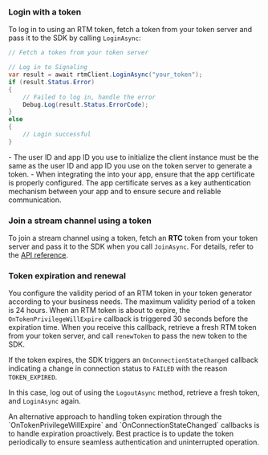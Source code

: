 <PlatformWrapper platform="unity">

### Login with a token

To log in to <Vg k="SIG" /> using an RTM token, fetch a token from your token server and pass it to the SDK by calling `LoginAsync`:


```csharp
// Fetch a token from your token server

// Log in to Signaling
var result = await rtmClient.LoginAsync("your_token");
if (result.Status.Error)
{
    // Failed to log in, handle the error
    Debug.Log(result.Status.ErrorCode);
}
else
{
    // Login successful
}
```

<Admonition title="Note">
- The user ID and app ID you use to initialize the <Vg k="SIG" /> client instance must be the same as the user ID and app ID you use on the token server to generate a token.
- When integrating the <Vpd k="SDK"/> into your app, ensure that the app certificate is properly configured. The app certificate serves as a key authentication mechanism between your app and <Vg k="AGORA_BACKEND"/> to ensure secure and reliable communication.
</Admonition>

### Join a stream channel using a token

To join a stream channel using a token, fetch an **RTC** token from your token server and pass it to the SDK when you call `JoinAsync`. For details, refer to the [API reference](../reference/api#channeljoinpropsag_platform).

### Token expiration and renewal

You configure the validity period of an RTM token in your token generator according to your business needs. The maximum validity period of a token is 24 hours. When an RTM token is about to expire, the `OnTokenPrivilegeWillExpire` callback is triggered 30 seconds before the expiration time. When  you receive this callback, retrieve a fresh RTM token from your token server, and call `renewToken` to pass the new token to the SDK.

If the token expires, the SDK triggers an `OnConnectionStateChanged` callback indicating a change in connection status to `FAILED` with the reason `TOKEN_EXPIRED`.

In this case, log out of <Vpd k="NAME" /> using the `LogoutAsync` method, retrieve a fresh token, and `LoginAsync` again.

<Admonition type="info">
An alternative approach to handling token expiration through the `OnTokenPrivilegeWillExpire` and `OnConnectionStateChanged` callbacks is to handle expiration proactively. Best practice is to update the token periodically to ensure seamless authentication and uninterrupted operation.
</Admonition>


</PlatformWrapper>